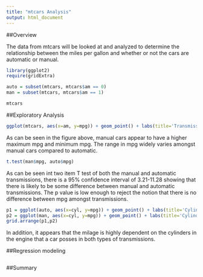 ```yaml
---
title: "mtcars Analysis"
output: html_document
---
```


##Overview

The data from mtcars will be looked at and analyzed to determine the relationship between the miles per gallon and whether or not the cars are automatic or manual.

```r
library(ggplot2)
require(gridExtra)

auto = subset(mtcars, mtcars$am == 0)
man = subset(mtcars, mtcars$am == 1)

mtcars
```

##Exploratory Analysis

```r
ggplot(mtcars, aes(x=am, y=mpg)) + geom_point() + labs(title='Transmission vs MPG', x='Transmission(Auto=0, Man = 1)')

```

As can be seen in the figure above, manual cars appear to have a higher maximum mpg and minimum mpg. The range in mpg widely varies amongst  manual cars compared to automatic.

```r
t.test(man$mpg, auto$mpg)
```

As can be seen int two item T test of both the manual and automatic transmissions, there is a 95% confidence interval of 3.21-11.28 showing that there is likely to be some difference between manual and automatic transmissions. The p value is low enough to reject the notion that there is no difference between mpg amongst transmissions.


```r
p1 = ggplot(auto, aes(x=cyl, y=mpg)) + geom_point() + labs(title='Cylinders vs MPG(Automatic)')
p2 = ggplot(man, aes(x=cyl, y=mpg)) + geom_point() + labs(title='Cylinders vs MPG(Manual)')
grid.arrange(p1,p2)
```

In addition, it appears that the milage is highly dependent on the cylinders in the engine that a car posses in both types of transmissions.

##Regression modeling
```r

```

##Summary
